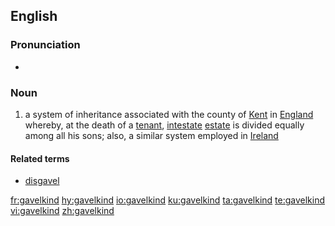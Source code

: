 ==English==
{{wikipedia}}

===Pronunciation===
* {{IPA|/ˈɡævəlˌkaɪnd/|lang=en}}

===Noun===
{{en-noun|~}}

# {{context|historical|lang=en}} a system of inheritance associated with the county of [[Kent]] in [[England]] whereby, at the death of a [[tenant]], [[intestate]] [[estate]] is divided equally among all his sons; also, a similar system employed in [[Ireland]]

====Related terms====
* [[disgavel]]

[[fr:gavelkind]]
[[hy:gavelkind]]
[[io:gavelkind]]
[[ku:gavelkind]]
[[ta:gavelkind]]
[[te:gavelkind]]
[[vi:gavelkind]]
[[zh:gavelkind]]